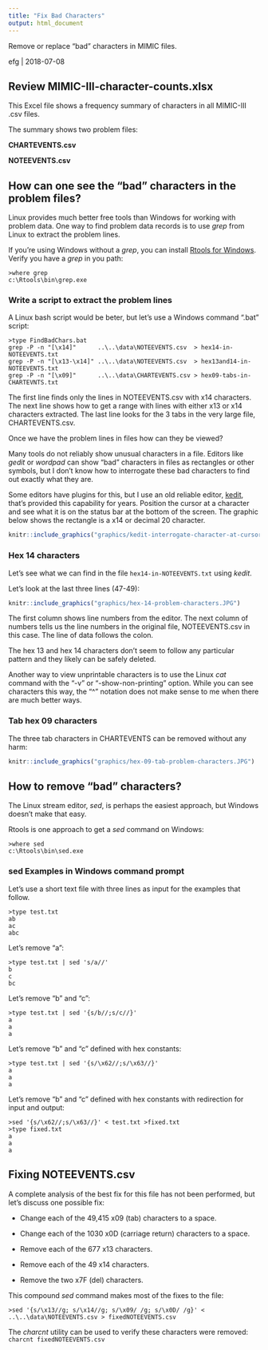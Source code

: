 ```yaml
---
title: "Fix Bad Characters"
output: html_document
---
```


Remove or replace "bad" characters in MIMIC files.

efg | 2018-07-08

## Review MIMIC-III-character-counts.xlsx

This Excel file shows a frequency summary of characters in all MIMIC-III .csv files.

The summary shows two problem files:

**CHARTEVENTS.csv**

**NOTEEVENTS.csv**

## How can one see the “bad” characters in the problem files?

Linux provides much better free tools than Windows for working with problem data.  One way to find problem data records is to use *grep* from Linux to extract the problem lines.

If you’re using Windows without a *grep*, you can install [Rtools for Windows](https://cran.r-project.org/bin/windows/Rtools/).  Verify you have a *grep* in you path:

```
>where grep
c:\Rtools\bin\grep.exe
```

### Write a script to extract the problem lines

A Linux bash script would be beter, but let's use a Windows command ".bat" script:

```
>type FindBadChars.bat
grep -P -n "[\x14]"      ..\..\data\NOTEEVENTS.csv  > hex14-in-NOTEEVENTS.txt
grep -P -n "[\x13-\x14]" ..\..\data\NOTEEVENTS.csv  > hex13and14-in-NOTEEVENTS.txt
grep -P -n "[\x09]"      ..\..\data\CHARTEVENTS.csv > hex09-tabs-in-CHARTEVNTS.txt
```

The first line finds only the lines in NOTEEVENTS.csv with x14 characters.  The next line shows how to get a range with lines with either x13 or x14 characters extracted.  The last line looks for the 3 tabs in the very large file, CHARTEVENTS.csv.

Once we have the problem lines in files how can they be viewed?  

Many tools do not reliably show unusual characters in a file.  Editors like *gedit* or *wordpad* can show “bad” characters in files as rectangles or other symbols, but I don’t know how to interrogate these bad characters to find out exactly what they are.

Some editors have plugins for this, but I use an old reliable editor, [kedit](http://www.kedit.com/), that's provided this capability for years. Position the cursor at a character and see what it is on the status bar at the bottom of the screen.  The graphic below shows the rectangle is a x14 or decimal 20 character.

```r
knitr::include_graphics("graphics/kedit-interrogate-character-at-cursor.JPG")
```

### Hex 14 characters

Let’s see what we can find in the file `hex14-in-NOTEEVENTS.txt` using *kedit*.  

Let’s look at the last three lines (47-49):

```r
knitr::include_graphics("graphics/hex-14-problem-characters.JPG")
```

The first column shows line numbers from the editor.  The next column of numbers tells us the line numbers in the original file, NOTEEVENTS.csv in this case.  The line of data follows the colon.

The hex 13 and hex 14 characters don’t seem to follow any particular pattern and they likely can be safely deleted.

Another way to view unprintable characters is to use the Linux *cat* command with the "-v" or "-show-non-printing" option.  While you can see characters this way, the "^" notation does not make sense to me when there are much better ways.

### Tab hex 09 characters

The three tab characters in CHARTEVENTS can be removed without any harm:

```r
knitr::include_graphics("graphics/hex-09-tab-problem-characters.JPG")
```

## How to remove “bad” characters?

The Linux stream editor, *sed*, is perhaps the easiest approach, but Windows doesn't make that easy.

Rtools is one approach to get a *sed* command on Windows:

```
>where sed
c:\Rtools\bin\sed.exe
```
### sed Examples in Windows command prompt

Let’s use a short text file with three lines as input for the examples that follow.

```
>type test.txt
ab
ac
abc
```

Let’s remove “a”:

```
>type test.txt | sed 's/a//'
b
c
bc
```

Let’s remove “b” and “c”:

```
>type test.txt | sed '{s/b//;s/c//}'
a
a
a
```

Let’s remove “b” and “c” defined with hex constants:

```
>type test.txt | sed '{s/\x62//;s/\x63//}'
a
a
a
```

Let’s remove “b” and “c” defined with hex constants with redirection for input and output:

```
>sed '{s/\x62//;s/\x63//}' < test.txt >fixed.txt
>type fixed.txt
a
a
a
```

## Fixing NOTEEVENTS.csv

A complete analysis of the best fix for this file has not been performed, but let's discuss one possible fix:

* Change each of the 49,415 x09 (tab) characters to a space.
    
* Change each of the 1030 x0D (carriage return) characters to a space.

* Remove each of the 677 x13 characters.

* Remove each of the 49 x14 characters.

* Remove the two x7F (del) characters.


This compound *sed* command makes most of the fixes to the file:

```
>sed '{s/\x13//g; s/\x14//g; s/\x09/ /g; s/\x0D/ /g}' < ..\..\data\NOTEEVENTS.csv > fixedNOTEEVENTS.csv
```

The *charcnt* utility can be used to verify these characters were removed:  `charcnt fixedNOTEEVENTS.csv`
